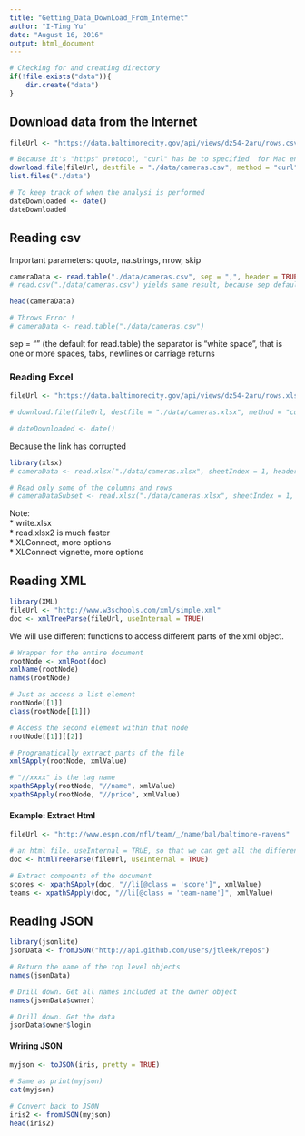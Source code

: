 ```yaml
---
title: "Getting_Data_DownLoad_From_Internet"
author: "I-Ting Yu"
date: "August 16, 2016"
output: html_document
---
```



```r
# Checking for and creating directory 
if(!file.exists("data")){
    dir.create("data")
}
```

## Download data from the Internet

```r
fileUrl <- "https://data.baltimorecity.gov/api/views/dz54-2aru/rows.csv?accessType=DOWNLOAD"

# Because it's "https" protocol, "curl" has be to specified  for Mac environment
download.file(fileUrl, destfile = "./data/cameras.csv", method = "curl")
list.files("./data")

# To keep track of when the analysi is performed
dateDownloaded <- date()
dateDownloaded
```


## Reading csv

Important parameters: quote, na.strings, nrow, skip

```r
cameraData <- read.table("./data/cameras.csv", sep = ",", header = TRUE) 
# read.csv("./data/cameras.csv") yields same result, because sep defaults to "," and header defaults to "TRUE"

head(cameraData)

# Throws Error !
# cameraData <- read.table("./data/cameras.csv")
```
sep = "" (the default for read.table) the separator is “white space”, that is one or more spaces, tabs, newlines or carriage returns


### Reading Excel
 
```r
fileUrl <- "https://data.baltimorecity.gov/api/views/dz54-2aru/rows.xlsx?accessType=DOWNLOAD"

# download.file(fileUrl, destfile = "./data/cameras.xlsx", method = "curl")

# dateDownloaded <- date()
```


Because the link has corrupted
```r
library(xlsx)
# cameraData <- read.xlsx("./data/cameras.xlsx", sheetIndex = 1, header = TRUE)

# Read only some of the columns and rows
# cameraDataSubset <- read.xlsx("./data/cameras.xlsx", sheetIndex = 1, colIndex = 2:3, rowIndex = 1:4, header = TRUE)

```
Note:  
* write.xlsx  
* read.xlsx2 is much faster  
* XLConnect, more options  
* XLConnect vignette, more options   

## Reading XML
```r
library(XML)
fileUrl <- "http://www.w3schools.com/xml/simple.xml"
doc <- xmlTreeParse(fileUrl, useInternal = TRUE)
```

We will use different functions to access different parts of the xml object.

```r
# Wrapper for the entire document 
rootNode <- xmlRoot(doc)
xmlName(rootNode)
names(rootNode)

# Just as access a list element
rootNode[[1]]
class(rootNode[[1]])

# Access the second element within that node
rootNode[[1]][[2]]
```


```r
# Programatically extract parts of the file 
xmlSApply(rootNode, xmlValue)

# "//xxxx" is the tag name 
xpathSApply(rootNode, "//name", xmlValue)
xpathSApply(rootNode, "//price", xmlValue)

```

#### Example: Extract Html
```r
fileUrl <- "http://www.espn.com/nfl/team/_/name/bal/baltimore-ravens"

# an html file. useInternal = TRUE, so that we can get all the different nodes inside the file 
doc <- htmlTreeParse(fileUrl, useInternal = TRUE)

# Extract compoents of the document 
scores <- xpathSApply(doc, "//li[@class = 'score']", xmlValue)
teams <- xpathSApply(doc, "//li[@class = 'team-name']", xmlValue)

```

## Reading JSON
```r
library(jsonlite)
jsonData <- fromJSON("http://api.github.com/users/jtleek/repos")

# Return the name of the top level objects
names(jsonData)

# Drill down. Get all names included at the owner object
names(jsonData$owner)

# Drill down. Get the data 
jsonData$owner$login
```

#### Wriring JSON
```r
myjson <- toJSON(iris, pretty = TRUE)

# Same as print(myjson)
cat(myjson) 

# Convert back to JSON
iris2 <- fromJSON(myjson)
head(iris2)

```




